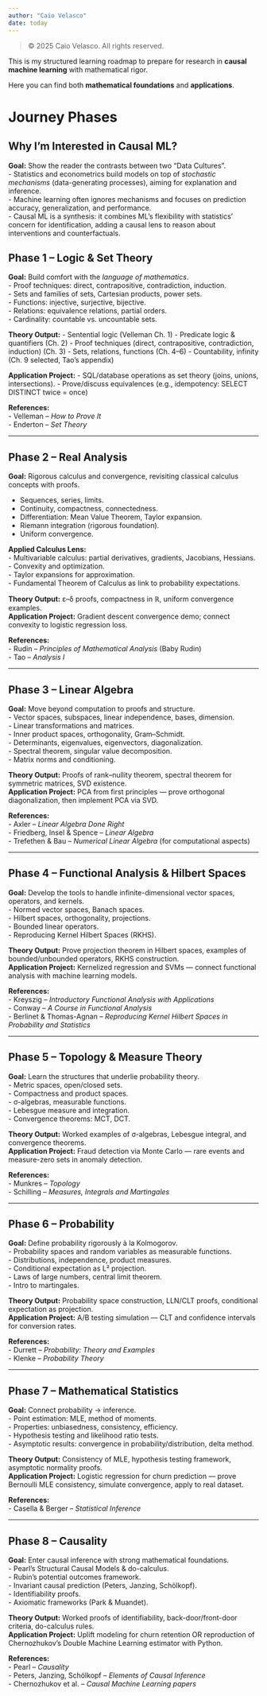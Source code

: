 ```yaml
---
author: "Caio Velasco"
date: today
---
```


> © 2025 Caio Velasco. All rights reserved.

This is my structured learning roadmap to prepare for research in **causal machine learning** with mathematical rigor.

Here you can find both **mathematical foundations** and **applications**.

# Journey Phases

## Why I'm Interested in Causal ML?
**Goal:** Show the reader the contrasts between two "Data Cultures".  
- Statistics and econometrics build models on top of *stochastic mechanisms* (data-generating processes), aiming for explanation and inference.  
- Machine learning often ignores mechanisms and focuses on prediction accuracy, generalization, and performance.  
- Causal ML is a synthesis: it combines ML’s flexibility with statistics’ concern for identification, adding a causal lens to reason about interventions and counterfactuals.  

## Phase 1 – Logic & Set Theory
**Goal:** Build comfort with the *language of mathematics*.  
- Proof techniques: direct, contrapositive, contradiction, induction.  
- Sets and families of sets, Cartesian products, power sets.  
- Functions: injective, surjective, bijective.  
- Relations: equivalence relations, partial orders.  
- Cardinality: countable vs. uncountable sets.  

**Theory Output:**
- Sentential logic (Velleman Ch. 1)
- Predicate logic & quantifiers (Ch. 2)
- Proof techniques (direct, contrapositive, contradiction, induction) (Ch. 3)
- Sets, relations, functions (Ch. 4–6)
- Countability, infinity (Ch. 9 selected, Tao’s appendix)  

**Application Project:** 
- SQL/database operations as set theory (joins, unions, intersections).
- Prove/discuss equivalences (e.g., idempotency: SELECT DISTINCT twice = once)

**References:**  
- Velleman – *How to Prove It*  
- Enderton – *Set Theory*  

---

## Phase 2 – Real Analysis
**Goal:** Rigorous calculus and convergence, revisiting classical calculus concepts with proofs.  

- Sequences, series, limits.  
- Continuity, compactness, connectedness.  
- Differentiation: Mean Value Theorem, Taylor expansion.  
- Riemann integration (rigorous foundation).  
- Uniform convergence.  

**Applied Calculus Lens:**  
- Multivariable calculus: partial derivatives, gradients, Jacobians, Hessians.  
- Convexity and optimization.  
- Taylor expansions for approximation.  
- Fundamental Theorem of Calculus as link to probability expectations.  

**Theory Output:** ε–δ proofs, compactness in ℝ, uniform convergence examples.  
**Application Project:** Gradient descent convergence demo; connect convexity to logistic regression loss.  

**References:**  
- Rudin – *Principles of Mathematical Analysis* (Baby Rudin)  
- Tao – *Analysis I*    

---

## Phase 3 – Linear Algebra
**Goal:** Move beyond computation to proofs and structure.  
- Vector spaces, subspaces, linear independence, bases, dimension.  
- Linear transformations and matrices.  
- Inner product spaces, orthogonality, Gram–Schmidt.  
- Determinants, eigenvalues, eigenvectors, diagonalization.  
- Spectral theorem, singular value decomposition.  
- Matrix norms and conditioning.  

**Theory Output:** Proofs of rank–nullity theorem, spectral theorem for symmetric matrices, SVD existence.  
**Application Project:** PCA from first principles — prove orthogonal diagonalization, then implement PCA via SVD.  

**References:**  
- Axler – *Linear Algebra Done Right*  
- Friedberg, Insel & Spence – *Linear Algebra*  
- Trefethen & Bau – *Numerical Linear Algebra* (for computational aspects)  

---

## Phase 4 – Functional Analysis & Hilbert Spaces
**Goal:** Develop the tools to handle infinite-dimensional vector spaces, operators, and kernels.  
- Normed vector spaces, Banach spaces.  
- Hilbert spaces, orthogonality, projections.  
- Bounded linear operators.  
- Reproducing Kernel Hilbert Spaces (RKHS).  

**Theory Output:** Prove projection theorem in Hilbert spaces, examples of bounded/unbounded operators, RKHS construction.  
**Application Project:** Kernelized regression and SVMs — connect functional analysis with machine learning models.  

**References:**  
- Kreyszig – *Introductory Functional Analysis with Applications*  
- Conway – *A Course in Functional Analysis*  
- Berlinet & Thomas-Agnan – *Reproducing Kernel Hilbert Spaces in Probability and Statistics*  

---

## Phase 5 – Topology & Measure Theory
**Goal:** Learn the structures that underlie probability theory.  
- Metric spaces, open/closed sets.  
- Compactness and product spaces.  
- σ-algebras, measurable functions.  
- Lebesgue measure and integration.  
- Convergence theorems: MCT, DCT.  

**Theory Output:** Worked examples of σ-algebras, Lebesgue integral, and convergence theorems.  
**Application Project:** Fraud detection via Monte Carlo — rare events and measure-zero sets in anomaly detection.  

**References:**  
- Munkres – *Topology*  
- Schilling – *Measures, Integrals and Martingales*  

---

## Phase 6 – Probability
**Goal:** Define probability rigorously à la Kolmogorov.  
- Probability spaces and random variables as measurable functions.  
- Distributions, independence, product measures.  
- Conditional expectation as L² projection.  
- Laws of large numbers, central limit theorem.  
- Intro to martingales.  

**Theory Output:** Probability space construction, LLN/CLT proofs, conditional expectation as projection.  
**Application Project:** A/B testing simulation — CLT and confidence intervals for conversion rates.  

**References:**  
- Durrett – *Probability: Theory and Examples*  
- Klenke – *Probability Theory*  

---

## Phase 7 – Mathematical Statistics
**Goal:** Connect probability → inference.  
- Point estimation: MLE, method of moments.  
- Properties: unbiasedness, consistency, efficiency.  
- Hypothesis testing and likelihood ratio tests.  
- Asymptotic results: convergence in probability/distribution, delta method.  

**Theory Output:** Consistency of MLE, hypothesis testing framework, asymptotic normality proofs.  
**Application Project:** Logistic regression for churn prediction — prove Bernoulli MLE consistency, simulate convergence, apply to real dataset.  

**References:**  
- Casella & Berger – *Statistical Inference*  

---

## Phase 8 – Causality
**Goal:** Enter causal inference with strong mathematical foundations.  
- Pearl’s Structural Causal Models & do-calculus.  
- Rubin’s potential outcomes framework.  
- Invariant causal prediction (Peters, Janzing, Schölkopf).  
- Identifiability proofs.  
- Axiomatic frameworks (Park & Muandet).  

**Theory Output:** Worked proofs of identifiability, back-door/front-door criteria, do-calculus rules.  
**Application Project:** Uplift modeling for churn retention OR reproduction of Chernozhukov’s Double Machine Learning estimator with Python.  

**References:**  
- Pearl – *Causality*  
- Peters, Janzing, Schölkopf – *Elements of Causal Inference*  
- Chernozhukov et al. – *Causal Machine Learning papers*  
